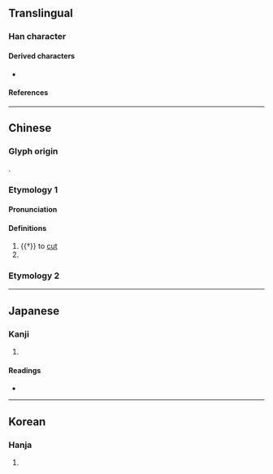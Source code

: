 {{also|劦}}
{{character info}}
==Translingual==

===Han character===
{{Han char|rn=18|rad=刀|as=04|sn=6|four=|canj=SHSHH|ids=⿱刀𠚪}}

====Derived characters====
* {{l|mul|[[𠦢]], [[𭜴]], [[𭠱]], [[𣴀]], [[𭪁]], [[𦚰]], [[𥒢]], [[𥞮]], [[𩗅]], [[𩣒]], [[𩷂]], [[脋]], [[茘]], [[𦴘]], [[𣹣]], [[𣻭]]}}

====References====
{{Han ref|kx=0137.240|dkj=01899|dj=0309.110|hdz=10324.130|uh=5215}}

----

==Chinese==

===Glyph origin===
{{zh-etym-triple|刀|knife}}.

===Etymology 1===
{{zh-forms}}

====Pronunciation====
{{zh-pron
|m=lí
|c=lei4
|mc=y
|oc=y
|cat=v,pn
}}

====Definitions====
{{zh-hanzi}}

# {{†}} to [[cut]]
# {{surname|zh}}

===Etymology 2===
{{zh-see|州|v}}

----

==Japanese==

===Kanji===
{{ja-kanji|grade=|rs=刀04}}

# {{rfdef|ja|sort=刀04}}

====Readings====
* {{ja-readings|on=[[り]] (ri), [[れい]] (rei), [[らい]] (rai), [[さく]] (saku), [[しゅう]] (shū)|kun=[[さく]] (saku)}}

----

==Korean==

===Hanja===
{{ko-hanja|hangeul=[[리]], [[려]]|rv=ri, ryeo|mr=ri, ryŏ}}

# {{rfdef|ko|sort=刀04}}